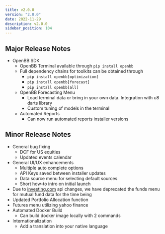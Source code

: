 ```yaml
---
title: v2.0.0
version: "2.0.0"
date: 2022-11-29
description: v2.0.0
sidebar_position: 104
---
```


## Major Release Notes

- OpenBB SDK
   - OpenBB Terminal available through `pip install openbb`
   - Full dependency chains for toolkits can be obtained through
      - `pip install openbb[optimization]`
      - `pip install openbb[forecast]`
      - `pip install openbb[all]`
   - OpenBB Forecasting Menu
      - Load terminal data or bring in your own data.  Integration with u8 darts library
      - Custom tuning of models in the terminal
   - Automated Reports
      - Can now run automated reports installer versions

## Minor Release Notes
- General bug fixing
   - DCF for US equities
   - Updated events calendar
- General UI/UX enhancements
   - Multiple auto complete options
   - API Keys saved between installer updates
   - Data source menu for selecting default sources
   - Short how-to intro on initial launch
- Due to [investing.com](http://investing.com/) api changes, we have deprecated the funds menu for mutual fund data for the time being
- Updated Portfolio Allocation function
- Futures menu utilizing yahoo finance
- Automated Docker Build
   - Can build docker image locally with 2 commands
- Internationalization
   - Add a translation into your native language
